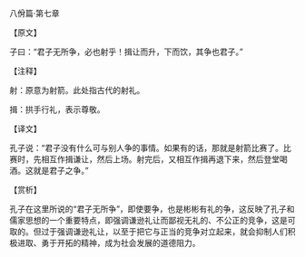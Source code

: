 

八佾篇·第七章

【原文】

子曰：“君子无所争，必也射乎！揖让而升，下而饮，其争也君子。”

【注释】

射：原意为射箭。此处指古代的射礼。

揖：拱手行礼，表示尊敬。

【译文】

孔子说：“君子没有什么可与别人争的事情。如果有的话，那就是射箭比赛了。比赛时，先相互作揖谦让，然后上场。射完后，又相互作揖再退下来，然后登堂喝酒。这就是君子之争。”

【赏析】

孔子在这里所说的“君子无所争”，即使要争，也是彬彬有礼的争，这反映了孔子和儒家思想的一个重要特点，即强调谦逊礼让而鄙视无礼的、不公正的竞争，这是可取的。但过于强调谦逊礼让，以至于把它与正当的竞争对立起来，就会抑制人们积极进取、勇于开拓的精神，成为社会发展的道德阻力。

